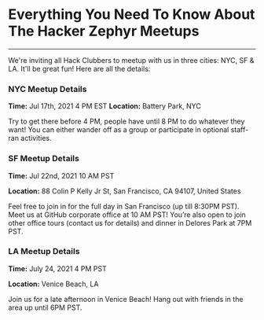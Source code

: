 

# Everything You Need To Know About The Hacker Zephyr Meetups

<hr />

We're inviting all Hack Clubbers to meetup with us in three cities: NYC, SF & LA. It'll be great fun! Here are all the details:

### NYC Meetup Details

**Time:** Jul 17th, 2021 4 PM EST
**Location:** Battery Park, NYC

Try to get there before 4 PM, people have until 8 PM to do whatever they want! You can either wander off as a group or participate in optional staff-ran activities.

### SF Meetup Details

**Time:** Jul 22nd, 2021 10 AM PST

**Location:** 88 Colin P Kelly Jr St, San Francisco, CA 94107, United States

Feel free to join in for the full day in San Francisco (up till 8:30PM PST). Meet us at GitHub corporate office at 10 AM PST! You’re also open to join other office tours (contact us for details) and dinner in Delores Park at 7PM PST.    

### LA Meetup Details

**Time:** July 24, 2021 4 PM PST

**Location:** Venice Beach, LA

Join us for a late afternoon in Venice Beach! Hang out with friends in the area up until 6PM PST.
